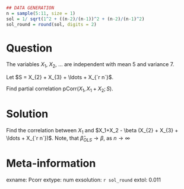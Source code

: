 ```r
## DATA GENERATION
n = sample(5:11, size = 1)
sol = 1/ sqrt(1^2 + ((n-2)/(n-1))^2 + (n-2)/(n-1)^2)
sol_round = round(sol, digits = 2)
```

Question
========
The variables $X_1$, $X_2$, ... are independent with mean $5$ and variance $7$. 

Let $S = X_{2} + X_{3} + \ldots + X_{`r n`}$.

Find partial correlation $\mathrm{pCorr}(X_1, X_1 + X_2; S)$.

Solution
========


Find the correlation between $X_1$ and $X_1+X_2 - \beta (X_{2} + X_{3} + \ldots + X_{`r n`})$. Note, that $\hat{\beta}_{OLS} \to \beta$, as $n\to \infty$


Meta-information
================
exname: Pcorr
extype: num
exsolution: `r sol_round`
extol: 0.011

